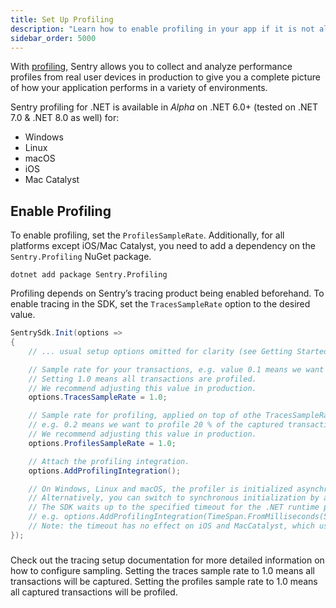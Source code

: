 ```yaml
---
title: Set Up Profiling
description: "Learn how to enable profiling in your app if it is not already set up."
sidebar_order: 5000
---
```


<PlatformContent includePath="profiling/index/preface" />

With [profiling](/product/explore/profiling/), Sentry allows you to collect and analyze performance profiles from real user devices in production to give you a complete picture of how your application performs in a variety of environments.

<Note>

Sentry profiling for .NET is available in _Alpha_ on .NET 6.0+ (tested on .NET 7.0 & .NET 8.0 as well) for:

- Windows
- Linux
- macOS
- iOS
- Mac Catalyst

</Note>

## Enable Profiling

To enable profiling, set the `ProfilesSampleRate`.
Additionally, for all platforms except iOS/Mac Catalyst, you need to add a dependency on the `Sentry.Profiling` NuGet package.

```shell {tabTitle:.NET CLI}
dotnet add package Sentry.Profiling
```

Profiling depends on Sentry’s tracing product being enabled beforehand. To enable tracing in the SDK, set the `TracesSampleRate` option to the desired value.

```csharp
SentrySdk.Init(options =>
{
    // ... usual setup options omitted for clarity (see Getting Started) ...

    // Sample rate for your transactions, e.g. value 0.1 means we want to report 10% of transactions.
    // Setting 1.0 means all transactions are profiled.
    // We recommend adjusting this value in production.
    options.TracesSampleRate = 1.0;

    // Sample rate for profiling, applied on top of othe TracesSampleRate,
    // e.g. 0.2 means we want to profile 20 % of the captured transactions.
    // We recommend adjusting this value in production.
    options.ProfilesSampleRate = 1.0;

    // Attach the profiling integration.
    options.AddProfilingIntegration();

    // On Windows, Linux and macOS, the profiler is initialized asynchronously by default.
    // Alternatively, you can switch to synchronous initialization by adding a timeout argument.
    // The SDK waits up to the specified timeout for the .NET runtime profiler to start up before continuing.
    // e.g. options.AddProfilingIntegration(TimeSpan.FromMilliseconds(500));
    // Note: the timeout has no effect on iOS and MacCatalyst, which use native profiling and always start synchronously.
});
```
###

Check out the <PlatformLink to="/tracing/">tracing setup documentation</PlatformLink> for more detailed information on how to configure sampling.
Setting the traces sample rate to 1.0 means all transactions will be captured.
Setting the profiles sample rate to 1.0 means all captured transactions will be profiled.
